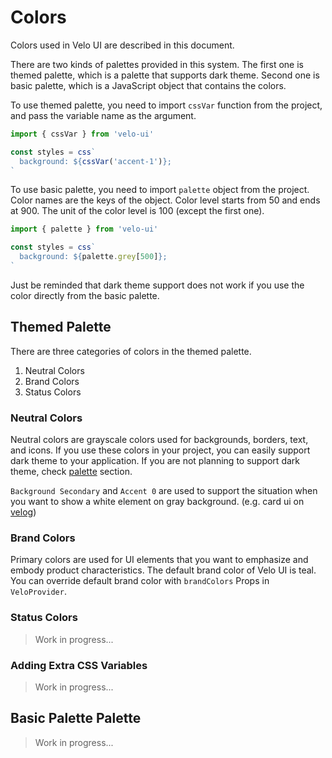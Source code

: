 
<Meta title="Colors" />

<style>{`
  body, html {
    box-sizing: border-box;
    
  }
  * {
    box-sizing: inherit;
  }
`}</style>

# Colors

Colors used in Velo UI are described in this document.

There are two kinds of palettes provided in this system. The first one is themed palette, which is a palette that supports dark theme. Second one is basic palette, which is a JavaScript object that contains the colors.

To use themed palette, you need to import `cssVar` function from the project, and pass the variable name as the argument.

```js
import { cssVar } from 'velo-ui'

const styles = css`
  background: ${cssVar('accent-1')};
`
```

To use basic palette, you need to import `palette` object from the project. Color names are the keys of the object. Color level starts from 50 and ends at 900. The unit of the color level is 100 (except the first one).

```js
import { palette } from 'velo-ui'

const styles = css`
  background: ${palette.grey[500]};
`
```

Just be reminded that dark theme support does not work if you use the color directly from the basic palette.

## Themed Palette

There are three categories of colors in the themed palette.

1. Neutral Colors
2. Brand Colors
3. Status Colors

### Neutral Colors

Neutral colors are grayscale colors used for backgrounds, borders, text, and icons. If you use these colors in your project, you can easily support dark theme to your application. If you are not planning to support dark theme, check [palette](#palette) section.

<DocsThemeWrapper>
  <NeutralColors />
</DocsThemeWrapper>

`Background Secondary` and `Accent 0` are used to support the situation when you want to show a white element on gray background. (e.g. card ui on [velog](https://velog.io/))

### Brand Colors

Primary colors are used for UI elements that you want to emphasize and embody product characteristics. The default brand color of Velo UI is teal. You can override default brand color with `brandColors` Props in `VeloProvider`.

<DocsThemeWrapper>
  <BrandColors />
</DocsThemeWrapper>

### Status Colors

> Work in progress...

### Adding Extra CSS Variables

> Work in progress...

## Basic Palette Palette

> Work in progress...

<DocsDarkThemeCompat />
